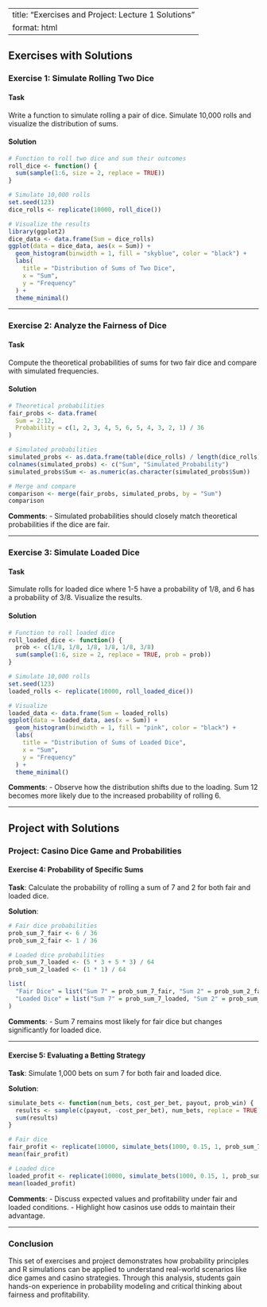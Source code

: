 
---
title: "Exercises and Project: Lecture 1 Solutions"
format: html
---

## Exercises with Solutions

### Exercise 1: Simulate Rolling Two Dice

#### Task
Write a function to simulate rolling a pair of dice. Simulate 10,000 rolls and visualize the distribution of sums.

#### Solution
```r
# Function to roll two dice and sum their outcomes
roll_dice <- function() {
  sum(sample(1:6, size = 2, replace = TRUE))
}

# Simulate 10,000 rolls
set.seed(123)
dice_rolls <- replicate(10000, roll_dice())

# Visualize the results
library(ggplot2)
dice_data <- data.frame(Sum = dice_rolls)
ggplot(data = dice_data, aes(x = Sum)) +
  geom_histogram(binwidth = 1, fill = "skyblue", color = "black") +
  labs(
    title = "Distribution of Sums of Two Dice",
    x = "Sum",
    y = "Frequency"
  ) +
  theme_minimal()
```

---

### Exercise 2: Analyze the Fairness of Dice

#### Task
Compute the theoretical probabilities of sums for two fair dice and compare with simulated frequencies.

#### Solution
```r
# Theoretical probabilities
fair_probs <- data.frame(
  Sum = 2:12,
  Probability = c(1, 2, 3, 4, 5, 6, 5, 4, 3, 2, 1) / 36
)

# Simulated probabilities
simulated_probs <- as.data.frame(table(dice_rolls) / length(dice_rolls))
colnames(simulated_probs) <- c("Sum", "Simulated_Probability")
simulated_probs$Sum <- as.numeric(as.character(simulated_probs$Sum))

# Merge and compare
comparison <- merge(fair_probs, simulated_probs, by = "Sum")
comparison
```

**Comments**:
- Simulated probabilities should closely match theoretical probabilities if the dice are fair.

---

### Exercise 3: Simulate Loaded Dice

#### Task
Simulate rolls for loaded dice where 1-5 have a probability of 1/8, and 6 has a probability of 3/8. Visualize the results.

#### Solution
```r
# Function to roll loaded dice
roll_loaded_dice <- function() {
  prob <- c(1/8, 1/8, 1/8, 1/8, 1/8, 3/8)
  sum(sample(1:6, size = 2, replace = TRUE, prob = prob))
}

# Simulate 10,000 rolls
set.seed(123)
loaded_rolls <- replicate(10000, roll_loaded_dice())

# Visualize
loaded_data <- data.frame(Sum = loaded_rolls)
ggplot(data = loaded_data, aes(x = Sum)) +
  geom_histogram(binwidth = 1, fill = "pink", color = "black") +
  labs(
    title = "Distribution of Sums of Loaded Dice",
    x = "Sum",
    y = "Frequency"
  ) +
  theme_minimal()
```

**Comments**:
- Observe how the distribution shifts due to the loading. Sum 12 becomes more likely due to the increased probability of rolling 6.

---

## Project with Solutions

### Project: Casino Dice Game and Probabilities

#### Exercise 4: Probability of Specific Sums

**Task**: Calculate the probability of rolling a sum of 7 and 2 for both fair and loaded dice.

**Solution**:
```r
# Fair dice probabilities
prob_sum_7_fair <- 6 / 36
prob_sum_2_fair <- 1 / 36

# Loaded dice probabilities
prob_sum_7_loaded <- (5 * 3 + 5 * 3) / 64
prob_sum_2_loaded <- (1 * 1) / 64

list(
  "Fair Dice" = list("Sum 7" = prob_sum_7_fair, "Sum 2" = prob_sum_2_fair),
  "Loaded Dice" = list("Sum 7" = prob_sum_7_loaded, "Sum 2" = prob_sum_2_loaded)
)
```

**Comments**:
- Sum 7 remains most likely for fair dice but changes significantly for loaded dice.

---

#### Exercise 5: Evaluating a Betting Strategy

**Task**: Simulate 1,000 bets on sum 7 for both fair and loaded dice.

**Solution**:
```r
simulate_bets <- function(num_bets, cost_per_bet, payout, prob_win) {
  results <- sample(c(payout, -cost_per_bet), num_bets, replace = TRUE, prob = c(prob_win, 1 - prob_win))
  sum(results)
}

# Fair dice
fair_profit <- replicate(10000, simulate_bets(1000, 0.15, 1, prob_sum_7_fair))
mean(fair_profit)

# Loaded dice
loaded_profit <- replicate(10000, simulate_bets(1000, 0.15, 1, prob_sum_7_loaded))
mean(loaded_profit)
```

**Comments**:
- Discuss expected values and profitability under fair and loaded conditions.
- Highlight how casinos use odds to maintain their advantage.

---

### Conclusion
This set of exercises and project demonstrates how probability principles and R simulations can be applied to understand real-world scenarios like dice games and casino strategies. Through this analysis, students gain hands-on experience in probability modeling and critical thinking about fairness and profitability.
